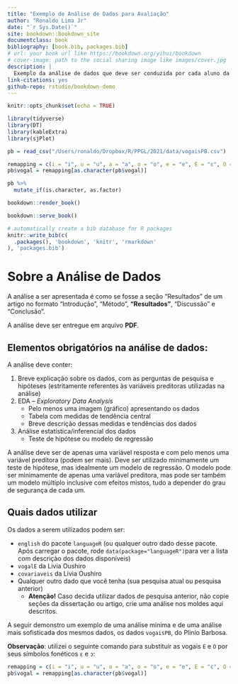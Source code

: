 ```yaml
--- 
title: "Exemplo de Análise de Dados para Avaliação"
author: "Ronaldo Lima Jr"
date: "`r Sys.Date()`"
site: bookdown::bookdown_site
documentclass: book
bibliography: [book.bib, packages.bib]
# url: your book url like https://bookdown.org/yihui/bookdown
# cover-image: path to the social sharing image like images/cover.jpg
description: |
  Exemplo da análise de dados que deve ser conduzida por cada aluno da disciplina Análise Quantitativa de Dados em Linguística como parte da avaliação.
link-citations: yes
github-repo: rstudio/bookdown-demo
---
```


```r
knitr::opts_chunk$set(echo = TRUE)

library(tidyverse)
library(DT)
library(kableExtra)
library(sjPlot)

pb = read_csv("/Users/ronaldo/Dropbox/R/PPGL/2021/data/vogaisPB.csv")

remapping = c(i = "i", u = "u", a = "a", o = "o", e = "e", E = "ɛ", O = "ɔ")
pb$vogal = remapping[as.character(pb$vogal)] 

pb %>% 
  mutate_if(is.character, as.factor)
```

```r
bookdown::render_book()
```

```r
bookdown::serve_book()
```

```r
# automatically create a bib database for R packages
knitr::write_bib(c(
  .packages(), 'bookdown', 'knitr', 'rmarkdown'
), 'packages.bib')
```


# Sobre a Análise de Dados

A análise a ser apresentada é como se fosse a seção "Resultados" de um artigo no formato "Introdução", "Método", **"Resultados"**, "Discussão" e "Conclusão".

A análise deve ser entregue em arquivo **PDF**.

## Elementos obrigatórios na análise de dados:

A análise deve conter:

1. Breve explicação sobre os dados, com as perguntas de pesquisa e hipóteses (estritamente referentes às variáveis preditoras utilizadas na análise)
2. EDA -- *Exploratory Data Analysis*
    + Pelo menos uma imagem (gráfico) apresentando os dados
    + Tabela com medidas de tendência central
    + Breve descrição dessas medidas e tendências dos dados
3. Análise estatística/inferencial dos dados
    + Teste de hipótese ou modelo de regressão
  
A análise deve ser de apenas uma variável resposta e com pelo menos uma variável preditora (podem ser mais). Deve ser utilizado minimamente um teste de hipótese, mas idealmente um modelo de regressão. O modelo pode ser minimamente de apenas uma variável preditora, mas pode ser também um modelo múltiplo inclusive com efeitos mistos, tudo a depender do grau de segurança de cada um. 

## Quais dados utilizar

Os dados a serem utilizados podem ser:

* `english` do pacote `languageR` (ou qualquer outro dado desse pacote. Após carregar o pacote, rode `data(package="languageR")`para ver a lista com descriçào dos dados disponíveis)
* `vogalE` da Livia Oushiro
* `covariaveis` da Livia Oushiro
* Qualquer outro dado que você tenha (sua pesquisa atual ou pesquisa anterior)
    + **Atenção!** Caso decida utilizar dados de pesquisa anterior, não copie seções da dissertação ou artigo, crie uma análise nos moldes aqui descritos.
    
A seguir demonstro um exemplo de uma análise mínima e de uma análise mais sofisticada dos mesmos dados, os dados `vogaisPB`, do Plinio Barbosa.

**Observação**: utilizei o seguinte comando para substituir as vogais `E` e `O` por seus símbolos fonéticos `ɛ` e `ɔ`:

```r
remapping = c(i = "i", u = "u", a = "a", o = "o", e = "e", E = "ɛ", O = "ɔ")
pb$vogal = remapping[as.character(pb$vogal)] 
```

